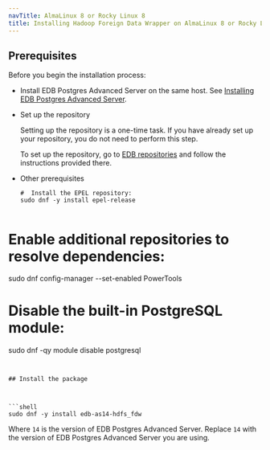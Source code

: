 ```yaml
---
navTitle: AlmaLinux 8 or Rocky Linux 8
title: Installing Hadoop Foreign Data Wrapper on AlmaLinux 8 or Rocky Linux 8 x86_64
---
```


## Prerequisites

Before you begin the installation process:

- Install EDB Postgres Advanced Server on the same host. See [Installing EDB Postgres Advanced Server](/epas/latest/epas_inst_linux).

- Set up the repository

  Setting up the repository is a one-time task. If you have already set up your repository, you do not need to perform this step.

  To set up the repository, go to [EDB repositories](https://www.enterprisedb.com/repos-downloads) and follow the instructions provided there.

- Other prerequisites
  ```shell
  #  Install the EPEL repository:
  sudo dnf -y install epel-release


  ```

# Enable additional repositories to resolve dependencies:

sudo dnf config-manager --set-enabled PowerTools

# Disable the built-in PostgreSQL module:

sudo dnf -qy module disable postgresql

````


## Install the package



```shell
sudo dnf -y install edb-as14-hdfs_fdw
````

Where `14` is the version of EDB Postgres Advanced Server. Replace `14` with the version of EDB Postgres Advanced Server you are using.
